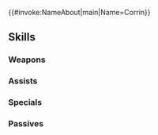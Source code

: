 {{#invoke:NameAbout|main|Name=Corrin}}{{HeroPage Tabs}}
{{Hero Infobox
|Name=Corrin
|Person=Corrin M
|Title=Dream Prince
|GrowthModifier=
|WeaponType=Blue Breath
|Origin=Fire Emblem Fates
|Gender=Male
|MoveType=Infantry
|actorJP=島﨑信長
|actorEN=Cam Clarke
|artist=まいぽんぽん
|additionDate=November 8, 2018
|releaseDate=November 9, 2018
|poolDate=November 21, 2018
|randomStartTime=2018-12-09T07:00:00Z
|poolRarities=5
|TagID=夢カムイ男
|InternalID=309
|cv1=11
|cv2=100100
|description=A Hoshidan prince raised in another Nohr. He understands young Azura's feelings very well. They are the best of friends. Appears in Fire Emblem Fates.
|Properties=specRate_202108
}}
{{Stats Page
|Lv1HP=16|Lv1ATK=7|Lv1SPD=7|Lv1DEF=5|Lv1RES=5
|GRHP=60|GRATK=65|GRSPD=65|GRDEF=60|GRRES=45
}}
==Skills==
===Weapons===
{{Weapons Table
|weapon1=Fire Breath
|weapon1Default=1
|weapon1Unlock=1
|weapon2=Fire Breath+
|weapon2Default=3
|weapon2Unlock=2
|weapon3=Water Breath
|weapon3Default=4
|weapon3Unlock=3
|weapon4=Draconic Rage
|weapon4Default=5
|weapon4Unlock=5
}}
===Assists===
{{Assists Table}}
===Specials===
{{Specials Table
|special1=Dragon Gaze
|special1Default=4
|special1Unlock=3
|special2=Dragon Fang
|special2Default=
|special2Unlock=4
}}
===Passives===
{{Passives Table
|passiveA1=Atk/Def Bond 1
|passiveA2=Atk/Def Bond 2
|passiveA3=Atk/Def Bond 3
|passiveA1Unlock=1
|passiveA2Unlock=2
|passiveA3Unlock=4
|passiveB1=Null Follow-Up 1
|passiveB2=Null Follow-Up 2
|passiveB3=Null Follow-Up 3
|passiveB1Unlock=3
|passiveB2Unlock=4
|passiveB3Unlock=5
|passiveC1=Hone Spd 1
|passiveC2=Hone Spd 2
|passiveC3=Hone Dragons
|passiveC1Unlock=3
|passiveC2Unlock=4
|passiveC3Unlock=5
}}
{{Heroes Navbox}}